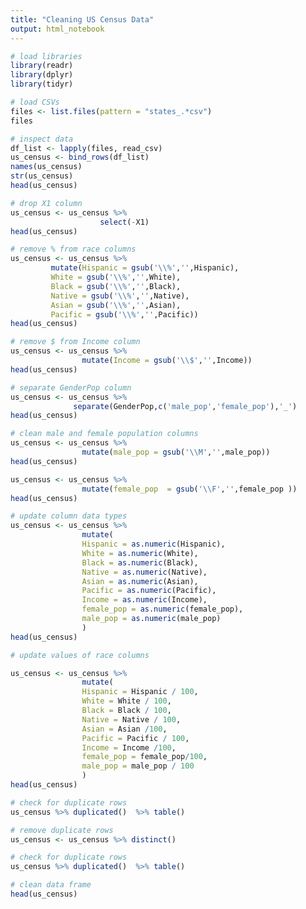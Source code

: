 ```yaml
---
title: "Cleaning US Census Data"
output: html_notebook
---
```


```r
# load libraries
library(readr)
library(dplyr)
library(tidyr)
```

```r
# load CSVs
files <- list.files(pattern = "states_.*csv")
files
```

```r
# inspect data
df_list <- lapply(files, read_csv)
us_census <- bind_rows(df_list)
names(us_census)
str(us_census)
head(us_census)
```

```r
# drop X1 column
us_census <- us_census %>%
                    select(-X1)
head(us_census)

```

```r
# remove % from race columns
us_census <- us_census %>% 
         mutate(Hispanic = gsub('\\%','',Hispanic),
         White = gsub('\\%','',White),
         Black = gsub('\\%','',Black),
         Native = gsub('\\%','',Native),
         Asian = gsub('\\%','',Asian),
         Pacific = gsub('\\%','',Pacific))
head(us_census)         

```

```r
# remove $ from Income column
us_census <- us_census %>%
                mutate(Income = gsub('\\$','',Income))
head(us_census)


```

```r
# separate GenderPop column
us_census <- us_census %>%
              separate(GenderPop,c('male_pop','female_pop'),'_')
head(us_census)

```

```r
# clean male and female population columns
us_census <- us_census %>%
                mutate(male_pop = gsub('\\M','',male_pop))
head(us_census)

us_census <- us_census %>%
                mutate(female_pop  = gsub('\\F','',female_pop ))
head(us_census)


```

```r
# update column data types
us_census <- us_census %>%
                mutate(
                Hispanic = as.numeric(Hispanic),
                White = as.numeric(White),
                Black = as.numeric(Black),
                Native = as.numeric(Native),
                Asian = as.numeric(Asian),
                Pacific = as.numeric(Pacific),
                Income = as.numeric(Income),
                female_pop = as.numeric(female_pop),
                male_pop = as.numeric(male_pop)
                )
head(us_census)


```

```r
# update values of race columns

us_census <- us_census %>%
                mutate(
                Hispanic = Hispanic / 100,
                White = White / 100,
                Black = Black / 100,
                Native = Native / 100,
                Asian = Asian /100,
                Pacific = Pacific / 100,
                Income = Income /100,
                female_pop = female_pop/100,
                male_pop = male_pop / 100
                )
head(us_census)


```

```r
# check for duplicate rows
us_census %>% duplicated()  %>% table()

```

```r
# remove duplicate rows
us_census <- us_census %>% distinct()

```

```r
# check for duplicate rows
us_census %>% duplicated()  %>% table()


```

```r
# clean data frame
head(us_census)
```
